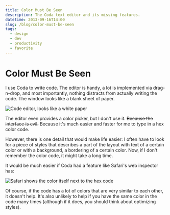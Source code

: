 ```yaml
---
title: Color Must Be Seen
description: The Coda text editor and its missing features.
datetime: 2013-09-16T14:00
slug: /blog/color-must-be-seen
tags:
  - design
  - dev
  - productivity
  - favorite
---
```


# Color Must Be Seen

I use Coda to write code. The editor is handy, a lot is implemented via drag-n-drop, and most importantly, nothing distracts from actually writing the code. The window looks like a blank sheet of paper.

![Code editor, looks like a white paper](/images/content/color-must-be-seen/coda.jpg)

The editor even provides a color picker, but I don't use it. ~~Because the interface is evil.~~ Because it's much easier and faster for me to type in a hex color code.

However, there is one detail that would make life easier: I often have to look for a piece of styles that describes a part of the layout with text of a certain color or with a background, a bordering of a certain color. Now, if I don't remember the color code, it might take a long time.

It would be much easier if Coda had a feature like Safari's web inspector has:

![Safari shows the color itself next to the hex code](/images/content/color-must-be-seen/safari.jpg)

Of course, if the code has a lot of colors that are very similar to each other, it doesn't help. It's also unlikely to help if you have the same color in the code many times (although if it does, you should think about optimizing styles).

